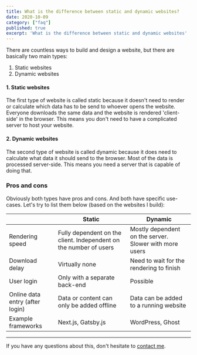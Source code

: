 ```yaml
---
title: What is the difference between static and dynamic websites?
date: 2020-10-09
category: ["faq"]
published: true
excerpt: 'What is the difference between static and dynamic websites'
---
```


There are countless ways to build and design a website, but there are basically two main types:

1. Static websites
2. Dynamic websites

#### 1. Static websites

The first type of website is called static because it doesn't need to render or calculate which data has to be send to whoever opens the website. Everyone downloads the same data and the website is rendered 'client-side' in the browser. This means you don't need to have a complicated server to host your website.

#### 2. Dynamic websites

The second type of website is called dynamic because it does need to calculate what data it should send to the browser. Most of the data is processed server-side. This means you need a server that is capable of doing that.

### Pros and cons

Obviously both types have pros and cons. And both have specific use-cases. Let's try to list them below (based on the websites I build):

<div class='col-12 mx-auto'>
    <table class="table table-striped">
        <thead>
            <tr>
                <th scope="col"></th>
                <th scope="col">Static</th>
                <th scope="col">Dynamic</th>
            </tr>
        </thead>
        <tbody>
            <tr>
                <td>Rendering speed</td>
                <td>Fully dependent on the client. Independent on the number of users</td>
                <td>Mostly dependent on the server. Slower with more users</td>
            </tr>
            <tr>
                <td>Download delay</td>
                <td>Virtually none</td>
                <td>Need to wait for the rendering to finish</td>
            </tr>
            <tr>
                <td>User login</td>
                <td>Only with a separate back-end</td>
                <td>Possible</td>
            </tr>
            <tr>
                <td>Online data entry (after login)</td>
                <td>Data or content can only be added offline</td>
                <td>Data can be added to a running website</td>
            </tr>
            <tr>
                <td>Example frameworks</td>
                <td><NewTabLink href={urls.nextjs}>Next.js</NewTabLink>, <NewTabLink href={urls.gatsbyjs}>Gatsby.js</NewTabLink></td>
                <td><NewTabLink href={urls.wordpress}>WordPress</NewTabLink>, <NewTabLink href={urls.ghost}>Ghost</NewTabLink></td>
            </tr>
        </tbody>
    </table>
</div>

***

If you have any questions about this, don't hesitate to [contact me](/home#Contact).